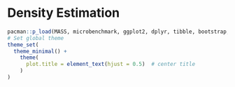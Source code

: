 # Density Estimation

\newcommand{\E}{\mathbb E}
\newcommand{\R}{\mathbb{R}}
\newcommand{\var}{\mathbb{V}ar}
\newcommand{\bx}{\mathbf{x}}
\newcommand{\bX}{\mathbf{X}}
\newcommand{\cov}{\mathbb{C}ov}
\newcommand{\mse}{\mathrm{MSE}}
\newcommand{\corr}{\mathbb{C}orr}
\newcommand{\unif}{\operatorname{Unif}}
\newcommand{\geom}{\operatorname{Geom}}
\newcommand{\bet}{\operatorname{Beta}}
\newcommand{\bern}{\operatorname{Bern}}
\newcommand{\iid}{\overset{iid}{\sim}}
\newcommand{\ef}{\operatorname{Eff}}
\newcommand{\htt}{\hat \theta}
\newcommand{\b}{\mathbb b}

```r
pacman::p_load(MASS, microbenchmark, ggplot2, dplyr, tibble, bootstrap, boot)
# Set global theme
theme_set(
  theme_minimal() +
    theme(
      plot.title = element_text(hjust = 0.5)  # center title
    )
)
```

